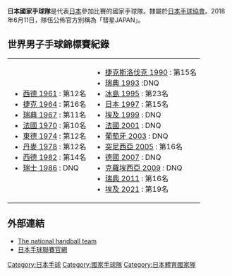 {{Infobox National handball team |
  Name               = 日本 |
  Badge              =  |
  Nickname           = |
  Association        = [[日本手球協會|日本手球協會]] |
  Coach              = {{flagicon|Japan}} 清水博之|
  Most caps          = |
  Ranking            = 20 |

  pattern_la1=|pattern_b1=|pattern_ra1=|
  leftarm1=0000CD|body1=0000CD|rightarm1=0000CD|shorts1=0000CD|socks1=0000CD|
  pattern_la2=|pattern_b2=|pattern_ra2=|
  leftarm2=FFFFFF|body2=FFFFFF|rightarm2=FFFFFF|shorts2=FFFFFF|socks2=FFFFFF|

  World cup apps     = 11 |
  World cup first    = 1961 |
  World cup best     = 第10名, [[1970年世界男子手球錦標賽|1970]] |
  Regional name      = [[亞洲男子手球錦標賽|亞洲男子手球錦標賽]] |
  Regional cup apps  = 13 |
  Regional cup first = 1977|
  Regional cup best  = '''冠軍''' 1977, 1979
}}
'''日本國家手球隊'''是代表[[日本|日本]]參加比賽的國家手球隊。隸屬於[[日本手球協會|日本手球協會]]。2018年6月11日，隊伍公佈官方別稱為「彗星JAPAN」。

==世界男子手球錦標賽紀錄==
{|style="border:0;width:50%;"
|-style="vertical-align:top;"
|

* [[1961年世界男子手球錦標賽|西德 1961]] : 第12名
* [[1964年世界男子手球錦標賽|捷克 1964]] : 第16名
* [[1967年世界男子手球錦標賽|瑞典 1967]] : 第11名
* [[1970年世界男子手球錦標賽|法國 1970]] : 第10名
* [[1974年世界男子手球錦標賽|東德 1974]] : 第12名
* [[1978年世界男子手球錦標賽|丹麥 1978]] : 第12名
* [[1982年世界男子手球錦標賽|西德 1982]] : 第14名
* [[1986年世界男子手球錦標賽|瑞士 1986]] : DNQ
|
* [[1990年世界男子手球錦標賽|捷克斯洛伐克 1990]] : 第15名
* [[1993年世界男子手球錦標賽|瑞典 1993]] :DNQ
* [[1995年世界男子手球錦標賽|冰島 1995]] : 第23名
* [[1997年世界男子手球錦標賽|日本 1997]] : 第15名
* [[1999年世界男子手球錦標賽|埃及 1999]] : DNQ
* [[2001年世界男子手球錦標賽|法國 2001]] : DNQ
* [[2003年世界男子手球錦標賽|葡萄牙 2003]] : DNQ
* [[2005年世界男子手球錦標賽|突尼西亞 2005]] : 第16名
* [[2007年世界男子手球錦標賽|德國 2007]] : DNQ
* [[2009年世界男子手球錦標賽|克羅埃西亞 2009]] : DNQ
* [[2011年世界男子手球錦標賽|瑞典 2011]] : 第16名
* [[2021年世界男子手球錦標賽|埃及 2021]] : 第19名
|}

== 外部連結 ==
*[http://www.handball.jp/ The national handball team]
*[https://web.archive.org/web/20100810161128/http://www.jhl.handball.jp/index.html 日本手球聯賽官網]

{{日本體育國家隊}}

[[Category:日本手球|Category:日本手球]]
[[Category:國家手球隊|Category:國家手球隊]]
[[Category:日本體育國家隊|Category:日本體育國家隊]]